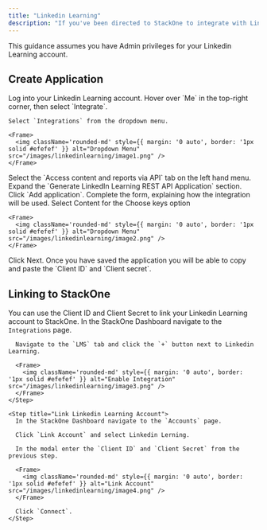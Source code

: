 ```yaml
---
title: "Linkedin Learning"
description: "If you've been directed to StackOne to integrate with Linkedin LEarning, the following steps will help you understand the process and any necessary actions to configure successful integration."
---
```


<Warning>
  This guidance assumes you have Admin privileges for your Linkedin Learning account.
</Warning>

## Create Application

<Steps>
  <Step title="Log into Linkedin Learning">
    Log into your Linkedin Learning account.
  </Step>

  <Step title="Navigate to Integrate">
    Hover over `Me` in the top-right corner, then select `Integrate`.

    Select `Integrations` from the dropdown menu.

    <Frame>
      <img className='rounded-md' style={{ margin: '0 auto', border: '1px solid #efefef' }} alt="Dropdown Menu" src="/images/linkedinlearning/image1.png" />
    </Frame>
  </Step>

  <Step title="Navigate to Select the Access content and reports via API tab.">
   Select the `Access content and reports via API` tab on the left hand menu.
  </Step>

  <Step title="Create a New App">
    Expand the `Generate LinkedIn Learning REST API Application` section.
    Click `Add application`.
    Complete the form, explaining how the integration will be used.
    Select Content for the Choose keys option

    <Frame>
      <img className='rounded-md' style={{ margin: '0 auto', border: '1px solid #efefef' }} alt="Dropdown Menu" src="/images/linkedinlearning/image2.png" />
    </Frame>
  </Step>

  <Step title="Note the Client ID and Secret">
    Click Next. Once you have saved the application you will be able to copy and paste the `Client ID` and `Client secret`.
  </Step>

</Steps>


## Linking to StackOne

You can use the Client ID and Client Secret to link your Linkedin Learning account to StackOne.
  <Steps>
    <Step title="Enable Linkedin Learning Integration">
      In the StackOne Dashboard navigate to the `Integrations` page.

      Navigate to the `LMS` tab and click the `+` button next to Linkedin Learning.

      <Frame>
        <img className='rounded-md' style={{ margin: '0 auto', border: '1px solid #efefef' }} alt="Enable Integration" src="/images/linkedinlearning/image3.png" />
      </Frame>
    </Step>

    <Step title="Link Linkedin Learning Account">
      In the StackOne Dashboard navigate to the `Accounts` page.

      Click `Link Account` and select Linkedin Lerning.

      In the modal enter the `Client ID` and `Client Secret` from the previous step.

      <Frame>
        <img className='rounded-md' style={{ margin: '0 auto', border: '1px solid #efefef' }} alt="Link Account" src="/images/linkedinlearning/image4.png" />
      </Frame>

      Click `Connect`.
    </Step>

  </Steps>
